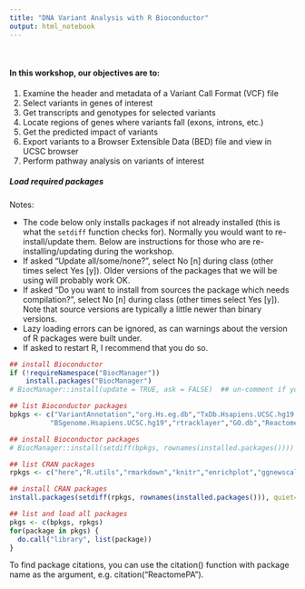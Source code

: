 ```yaml
---
title: "DNA Variant Analysis with R Bioconductor"
output: html_notebook
---
```


<br/>

#### In this workshop, our objectives are to:  

  1. Examine the header and metadata of a Variant Call Format (VCF) file  
  2. Select variants in genes of interest  
  3. Get transcripts and genotypes for selected variants  
  4. Locate regions of genes where variants fall (exons, introns, etc.)  
  5. Get the predicted impact of variants  
  6. Export variants to a Browser Extensible Data (BED) file and view in UCSC browser 
  7. Perform pathway analysis on variants of interest 
<br/>

##### Load required packages

Notes: 

* The code below only installs packages if not already installed (this is what the `setdiff` function checks for). Normally you would want to re-install/update them. Below are instructions for those who are re-installing/updating during the workshop.     
* If asked "Update all/some/none?", select No [n] during class (other times select Yes [y]). Older versions of the packages that we will be using will probably work OK.  
* If asked "Do you want to install from sources the package which needs compilation?", select No [n] during class (other times select Yes [y]). Note that source versions are typically a little newer than binary versions.  
* Lazy loading errors can be ignored, as can warnings about the version of R packages were built under.  
* If asked to restart R, I recommend that you do so.  
 

```r
## install Bioconductor
if (!requireNamespace("BiocManager"))
    install.packages("BiocManager")
# BiocManager::install(update = TRUE, ask = FALSE)  ## un-comment if you need to re-install or update 

## list Bioconductor packages
bpkgs <- c("VariantAnnotation","org.Hs.eg.db","TxDb.Hsapiens.UCSC.hg19.knownGene",
          "BSgenome.Hsapiens.UCSC.hg19","rtracklayer","GO.db","ReactomePA")  

## install Bioconductor packages
# BiocManager::install(setdiff(bpkgs, rownames(installed.packages()))) 

## list CRAN packages
rpkgs <- c("here","R.utils","rmarkdown","knitr","enrichplot","ggnewscale") ## knitr only needed if using R notebooks

## install CRAN packages
install.packages(setdiff(rpkgs, rownames(installed.packages())), quiet=TRUE)

## list and load all packages
pkgs <- c(bpkgs, rpkgs)
for(package in pkgs) {
  do.call("library", list(package))
}

```

To find package citations, you can use the citation() function with package name as the argument, e.g. citation("ReactomePA").